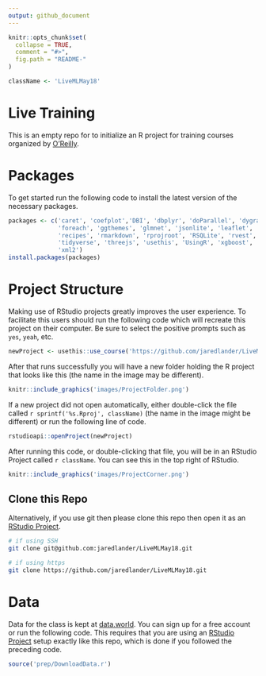 ```yaml
---
output: github_document
---
```


<!-- README.md is generated from README.Rmd. Please edit that file -->

```r
knitr::opts_chunk$set(
  collapse = TRUE,
  comment = "#>",
  fig.path = "README-"
)
```

```r
className <- 'LiveMLMay18'
```

# Live Training

This is an empty repo for to initialize an R project for training courses organized by [O'Reilly](https://www.safaribooksonline.com/live-training/courses/machine-learning-with-r/0636920176060/).

# Packages

To get started run the following code to install the latest version of the necessary packages.

```r
packages <- c('caret', 'coefplot','DBI', 'dbplyr', 'doParallel', 'dygraphs', 
              'foreach', 'ggthemes', 'glmnet', 'jsonlite', 'leaflet', 'odbc', 
              'recipes', 'rmarkdown', 'rprojroot', 'RSQLite', 'rvest', 
              'tidyverse', 'threejs', 'usethis', 'UsingR', 'xgboost', 'XML', 
              'xml2')
install.packages(packages)
```

# Project Structure

Making use of RStudio projects greatly improves the user experience. To facilitate this users should run the following code which will recreate this project on their computer. Be sure to select the positive prompts such as `yes`, `yeah`, etc.

```r
newProject <- usethis::use_course('https://github.com/jaredlander/LiveMLMay18/archive/master.zip')
```

After that runs successfully you will have a new folder holding the R project that looks like this (the name in the image may be different).

```r
knitr::include_graphics('images/ProjectFolder.png')
```

If a new project did not open automatically, either double-click the file called `r sprintf('%s.Rproj', className)` (the name in the image might be different) or run the following line of code.

```r
rstudioapi::openProject(newProject)
```

After running this code, or double-clicking that file, you will be in an RStudio Project called `r className`. You can see this in the top right of RStudio.

```r
knitr::include_graphics('images/ProjectCorner.png')
```

## Clone this Repo

Alternatively, if you use git then please clone this repo then open it as an [RStudio Project](https://support.rstudio.com/hc/en-us/articles/200526207-Using-Projects).

```sh
# if using SSH
git clone git@github.com:jaredlander/LiveMLMay18.git

# if using https
git clone https://github.com/jaredlander/LiveMLMay18.git
```

# Data

Data for the class is kept at [data.world](https://data.world/landeranalytics/training). You can sign up for a free account or run the following code. This requires that you are using an [RStudio Project](https://support.rstudio.com/hc/en-us/articles/200526207-Using-Projects) setup exactly like this repo, which is done if you followed the preceding code.

```r
source('prep/DownloadData.r')
```

